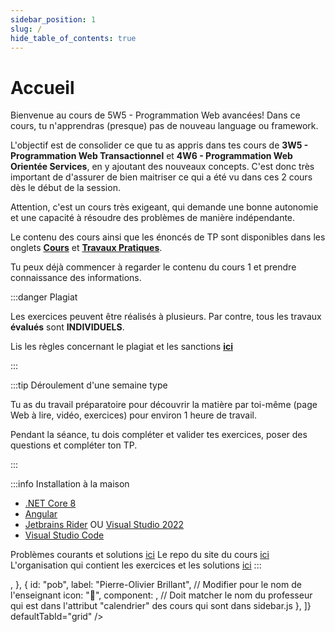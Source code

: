 ```yaml
---
sidebar_position: 1
slug: /
hide_table_of_contents: true
---
```


# Accueil

<Row>

<Column>

Bienvenue au cours de 5W5 - Programmation Web avancées! Dans ce cours, tu n'apprendras (presque) pas de nouveau language ou framework. 

L'objectif est de consolider ce que tu as appris dans tes cours de **3W5 - Programmation Web Transactionnel** et **4W6 - Programmation Web Orientée Services**, en y ajoutant des nouveaux concepts. C'est donc très important de d'assurer de bien maitriser ce qui a été vu dans ces 2 cours dès le début de la session.

Attention, c'est un cours très exigeant, qui demande une bonne autonomie et une capacité à résoudre des problèmes de manière indépendante.

Le contenu des cours ainsi que les énoncés de TP sont disponibles dans les onglets **[Cours](cours/rencontre1.1)** et **[Travaux Pratiques](tps/tp1)**.

Tu peux déjà commencer à regarder le contenu du cours 1 et prendre connaissance des informations.

</Column>

<Column>

:::danger Plagiat

Les exercices peuvent être réalisés à plusieurs. Par contre, tous les travaux **évalués** sont **INDIVIDUELS**.

Lis les règles concernant le plagiat et les sanctions **[ici](https://info.cegepmontpetit.ca/plagiat)**

:::

:::tip Déroulement d'une semaine type

Tu as du travail préparatoire pour découvrir la matière par toi-même (page Web à lire, vidéo, exercices) pour environ 1 heure de travail.

Pendant la séance, tu dois compléter et valider tes exercices, poser des questions et compléter ton TP.

:::

:::info Installation à la maison

- [.NET Core 8](https://dotnet.microsoft.com/fr-fr/download)
- [Angular](https://angular.dev/installation)
- [Jetbrains Rider](https://www.jetbrains.com/rider/) OU [Visual Studio 2022](https://visualstudio.microsoft.com/fr/vs/)
- [Visual Studio Code](https://code.visualstudio.com/)

Problèmes courants et solutions [ici](https://info.cegepmontpetit.ca/5W5-Web-Avancee/info/Trucs)
Le repo du site du cours [ici](https://github.com/departement-info-cem/5W5-Web-Avancee)
L'organisation qui contient les exercices et les solutions [ici](https://github.com/CEM-420-5W5)
:::

</Column>

</Row>
<DocsViewer
    tabs={[
    {
        id: "grid",
        label: "Cours",
        icon: "📋",
        component: <MainDocsGrid />,
    }, 
    {
        id: "pob",
        label: "Pierre-Olivier Brillant", // Modifier pour le nom de l'enseignant
        icon: "📅",
        component: <MainDocsCalendar professorName="Pierre-Olivier" />, // Doit matcher le nom du professeur qui est dans l'attribut "calendrier" des cours qui sont dans sidebar.js
    },
    ]}
    defaultTabId="grid"
/>
